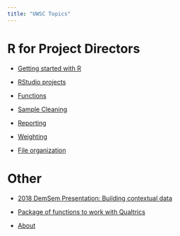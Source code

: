 ---
title: "UWSC Topics"
---

# R for Project Directors

-   [Getting started with R](basic.qmd)

-   [RStudio projects](projects.qmd)

-   [Functions](functions.qmd)

-   [Sample Cleaning](sample_clean.qmd)

-   [Reporting](reporting.qmd)

-   [Weighting](weighting.qmd)

-   [File organization](org.qmd)

# Other

-   [2018 DemSem Presentation: Building contextual data](https://github.com/nrjjones/BuildingContextualData)

-   [Package of functions to work with Qualtrics](https://github.com/nrjjones/Qtools)

-   [About](about.qmd)
